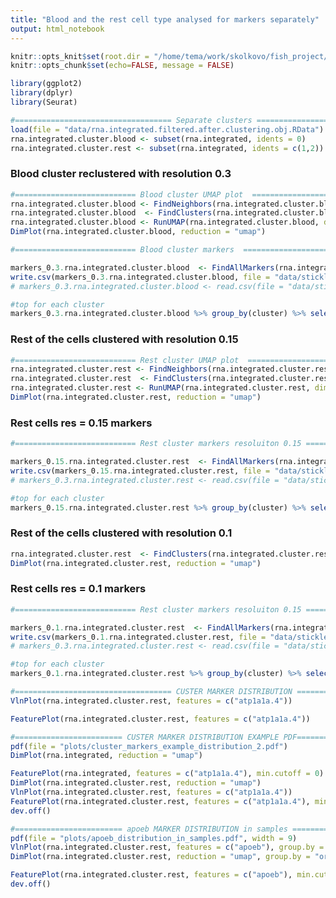 ```yaml
---
title: "Blood and the rest cell type analysed for markers separately"
output: html_notebook
---
```


```r
knitr::opts_knit$set(root.dir = "/home/tema/work/skolkovo/fish_project/")
knitr::opts_chunk$set(echo=FALSE, message = FALSE)
```

```r
library(ggplot2)
library(dplyr)
library(Seurat)
```

```r
#=================================== Separate clusters ==========================================
load(file = "data/rna.integrated.filtered.after.clustering.obj.RData")
rna.integrated.cluster.blood <- subset(rna.integrated, idents = 0)
rna.integrated.cluster.rest <- subset(rna.integrated, idents = c(1,2))
```

### Blood cluster reclustered with resolution 0.3

```r
#=========================== Blood cluster UMAP plot  =================================
rna.integrated.cluster.blood <- FindNeighbors(rna.integrated.cluster.blood, dims = 1:15)
rna.integrated.cluster.blood  <- FindClusters(rna.integrated.cluster.blood, resolution = 0.3)
rna.integrated.cluster.blood <- RunUMAP(rna.integrated.cluster.blood, dims = 1:15)
DimPlot(rna.integrated.cluster.blood, reduction = "umap")
```

```r
#=========================== Blood cluster markers  =================================

markers_0.3.rna.integrated.cluster.blood  <- FindAllMarkers(rna.integrated.cluster.blood, only.pos = TRUE, min.pct = 0.25, logfc.threshold = 0.15)
write.csv(markers_0.3.rna.integrated.cluster.blood, file = "data/stickleback.rna.batch.corrected.res_0.3_markers.blood.csv")
# markers_0.3.rna.integrated.cluster.blood <- read.csv(file = "data/stickleback.rna.batch.corrected.res_0.3_markers.blood.csv")

#top for each cluster
markers_0.3.rna.integrated.cluster.blood %>% group_by(cluster) %>% select(avg_logFC, p_val_adj, cluster, gene) %>% top_n(n = 4, wt = avg_logFC)
```

### Rest of the cells clustered with resolution 0.15

```r
#=========================== Rest cluster UMAP plot  =================================
rna.integrated.cluster.rest <- FindNeighbors(rna.integrated.cluster.rest, dims = 1:15)
rna.integrated.cluster.rest  <- FindClusters(rna.integrated.cluster.rest, resolution = 0.15)
rna.integrated.cluster.rest <- RunUMAP(rna.integrated.cluster.rest, dims = 1:15)
DimPlot(rna.integrated.cluster.rest, reduction = "umap")
```

### Rest cells res = 0.15 markers

```r
#=========================== Rest cluster markers resoluiton 0.15 =================================

markers_0.15.rna.integrated.cluster.rest  <- FindAllMarkers(rna.integrated.cluster.rest, only.pos = TRUE, min.pct = 0.25, logfc.threshold = 0.15)
write.csv(markers_0.15.rna.integrated.cluster.rest, file = "data/stickleback.rna.batch.corrected.res_0.15_markers.rest.csv")
# markers_0.3.rna.integrated.cluster.rest <- read.csv(file = "data/stickleback.rna.batch.corrected.res_0.15_markers.rest.csv")

#top for each cluster
markers_0.15.rna.integrated.cluster.rest %>% group_by(cluster) %>% select(avg_logFC, p_val_adj, cluster, gene) %>% top_n(n = 4, wt = avg_logFC)
```

### Rest of the cells clustered with resolution 0.1

```r
rna.integrated.cluster.rest  <- FindClusters(rna.integrated.cluster.rest, resolution = 0.1)
DimPlot(rna.integrated.cluster.rest, reduction = "umap")
```

### Rest cells res = 0.1 markers

```r
#=========================== Rest cluster markers resoluiton 0.15 =================================

markers_0.1.rna.integrated.cluster.rest  <- FindAllMarkers(rna.integrated.cluster.rest, only.pos = TRUE, min.pct = 0.25, logfc.threshold = 0.15)
write.csv(markers_0.1.rna.integrated.cluster.rest, file = "data/stickleback.rna.batch.corrected.res_0.1_markers.rest.csv")
# markers_0.3.rna.integrated.cluster.rest <- read.csv(file = "data/stickleback.rna.batch.corrected.res_0.1_markers.rest.csv")

#top for each cluster
markers_0.1.rna.integrated.cluster.rest %>% group_by(cluster) %>% select(avg_logFC, p_val_adj, cluster, gene) %>% top_n(n = 4, wt = avg_logFC)
```

```r
#=================================== CUSTER MARKER DISTRIBUTION =============================================
VlnPlot(rna.integrated.cluster.rest, features = c("atp1a1a.4"))

FeaturePlot(rna.integrated.cluster.rest, features = c("atp1a1a.4"))
```

```r
#======================== CUSTER MARKER DISTRIBUTION EXAMPLE PDF================================
pdf(file = "plots/cluster_markers_example_distribution_2.pdf")
DimPlot(rna.integrated, reduction = "umap")

FeaturePlot(rna.integrated, features = c("atp1a1a.4"), min.cutoff = 0)
DimPlot(rna.integrated.cluster.rest, reduction = "umap")
VlnPlot(rna.integrated.cluster.rest, features = c("atp1a1a.4"))
FeaturePlot(rna.integrated.cluster.rest, features = c("atp1a1a.4"), min.cutoff = 0)
dev.off()
```

```r
#======================== apoeb MARKER DISTRIBUTION in samples ================================
pdf(file = "plots/apoeb_distribution_in_samples.pdf", width = 9)
VlnPlot(rna.integrated.cluster.rest, features = c("apoeb"), group.by = "orig.ident")
DimPlot(rna.integrated.cluster.rest, reduction = "umap", group.by = "orig.ident")

FeaturePlot(rna.integrated.cluster.rest, features = c("apoeb"), min.cutoff = 0)
dev.off()
```

